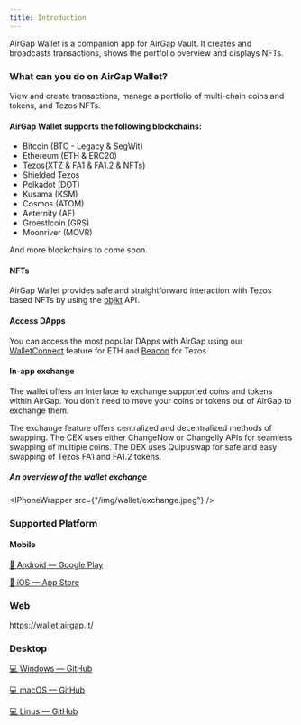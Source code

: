 ```yaml
---
title: Introduction
---
```




AirGap Wallet is a companion app for AirGap Vault. It creates and broadcasts transactions, shows the portfolio overview and displays NFTs.

### What can you do on AirGap Wallet?
View and create transactions, manage a portfolio of multi-chain coins and tokens, and Tezos NFTs.

#### AirGap Wallet supports the following blockchains:
- Bitcoin (BTC - Legacy & SegWit)
- Ethereum (ETH & ERC20)
- Tezos(XTZ & FA1 & FA1.2 & NFTs)
- Shielded Tezos
- Polkadot (DOT)
- Kusama (KSM)
- Cosmos (ATOM)
- Aeternity (AE)
- Groestlcoin (GRS)
- Moonriver (MOVR)

And more blockchains to come soon.

#### NFTs
AirGap Wallet provides safe and straightforward interaction with Tezos based NFTs by using the [objkt](https://objkt.com/) API.

#### Access DApps
You can access the most popular DApps with AirGap using our [WalletConnect](https://walletconnect.com/) feature for ETH and [Beacon](https://www.walletbeacon.io/) for Tezos.

#### In-app exchange
The wallet offers an Interface to exchange supported coins and tokens within AirGap. You don't need to move your coins or tokens out of AirGap to exchange them.

The exchange feature offers centralized and decentralized methods of swapping. The CEX uses either ChangeNow or Changelly APIs for seamless swapping of multiple coins. The DEX uses Quipuswap for safe and easy swapping of Tezos FA1 and FA1.2 tokens.

##### An overview of the wallet exchange

<IPhoneWrapper src={"/img/wallet/exchange.jpeg"} />


### Supported Platform
#### Mobile

[📱 Android — Google Play](https://play.google.com/store/apps/details?id=it.airgap.wallet)

[📱 iOS — App Store](https://itunes.apple.com/us/app/airgap-vault-secure-secrets/id1417126841?l=de&ls=1&mt=8)

### Web
https://wallet.airgap.it/

### Desktop
[💻 Windows — GitHub](https://github.com/airgap-it/airgap-wallet/releases/download/v3.10.0/airgap-wallet-3.10.0.exe)

[💻 macOS — GitHub](https://github.com/airgap-it/airgap-wallet/releases/download/v3.10.0/airgap-wallet-3.10.0.dmg)

[💻 Linus — GitHub](https://github.com/airgap-it/airgap-wallet/releases/download/v3.10.0/airgap-wallet-3.10.0.AppImage)
